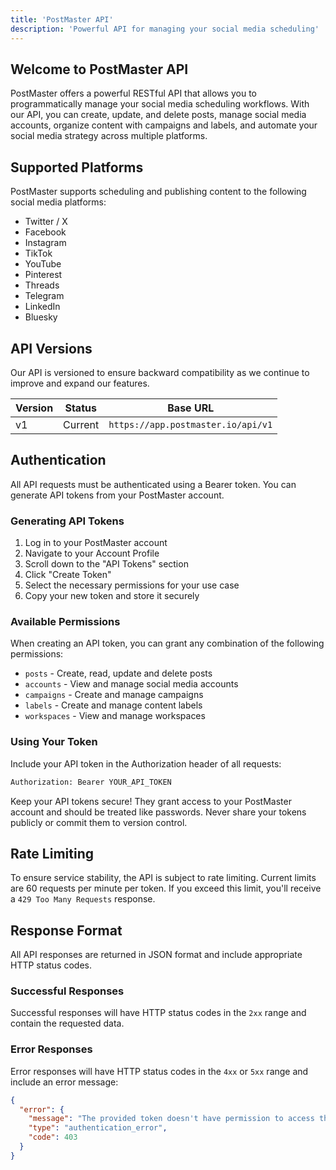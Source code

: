 ```yaml
---
title: 'PostMaster API'
description: 'Powerful API for managing your social media scheduling'
---
```


## Welcome to PostMaster API

PostMaster offers a powerful RESTful API that allows you to programmatically manage your social media scheduling workflows. With our API, you can create, update, and delete posts, manage social media accounts, organize content with campaigns and labels, and automate your social media strategy across multiple platforms.

## Supported Platforms

PostMaster supports scheduling and publishing content to the following social media platforms:

- Twitter / X
- Facebook
- Instagram
- TikTok
- YouTube
- Pinterest
- Threads
- Telegram
- LinkedIn
- Bluesky

## API Versions

Our API is versioned to ensure backward compatibility as we continue to improve and expand our features.

| Version | Status | Base URL |
|---------|--------|----------|
| v1      | Current | `https://app.postmaster.io/api/v1` |

## Authentication

All API requests must be authenticated using a Bearer token. You can generate API tokens from your PostMaster account.

### Generating API Tokens

1. Log in to your PostMaster account
2. Navigate to your Account Profile
3. Scroll down to the "API Tokens" section
4. Click "Create Token"
5. Select the necessary permissions for your use case
6. Copy your new token and store it securely

### Available Permissions

When creating an API token, you can grant any combination of the following permissions:

- `posts` - Create, read, update and delete posts
- `accounts` - View and manage social media accounts
- `campaigns` - Create and manage campaigns
- `labels` - Create and manage content labels
- `workspaces` - View and manage workspaces

### Using Your Token

Include your API token in the Authorization header of all requests:

```bash
Authorization: Bearer YOUR_API_TOKEN
```

<Warning>
  Keep your API tokens secure! They grant access to your PostMaster account and should be treated like passwords. Never share your tokens publicly or commit them to version control.
</Warning>

## Rate Limiting

To ensure service stability, the API is subject to rate limiting. Current limits are 60 requests per minute per token. If you exceed this limit, you'll receive a `429 Too Many Requests` response.

## Response Format

All API responses are returned in JSON format and include appropriate HTTP status codes.

### Successful Responses

Successful responses will have HTTP status codes in the `2xx` range and contain the requested data.

### Error Responses

Error responses will have HTTP status codes in the `4xx` or `5xx` range and include an error message:

```json
{
  "error": {
    "message": "The provided token doesn't have permission to access this resource",
    "type": "authentication_error",
    "code": 403
  }
}
```
